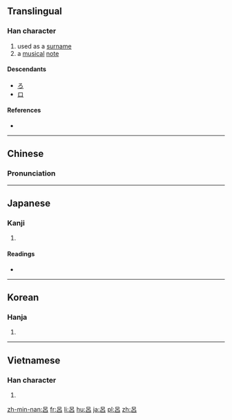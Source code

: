 {{also|吕|呂}}
==Translingual==

===Han character===
{{Han char|rn=30|rad=口|as=04|sn=7|four=6060<sub>0</sub>|canj=口竹口 (RHR)|ids=⿳[[口]][[丿]]口}}

# used as a [[surname]]
# a [[musical]] [[note]]

====Descendants====
* [[ろ]]
* [[ロ]]

====References====
* {{Han ref|kx=0181.030|dkj=03386|dj=0398.080|hdz=10577.120|uh=5442|ud=21570|bh=A766|bd=42854}}

----

==Chinese==
{{zh-forms|s=吕}}

===Pronunciation===
{{zh-pron
|m=lǚ
|c=leoi5
|mn=Lū
|mc=
|oc=y
|ma=
|cat=pn,n
}}

----

==Japanese==

===Kanji===
{{ja-kanji|grade=c|rs=口04}}

# {{defn|lang=ja|sort=口04}}

====Readings====
* {{ja-readings|on=[[ろ]] (ro), [[りょ]] (ryo)|kun=[[せぼね]] (sebone)}}

----

==Korean==

===Hanja===
{{ko-hanja|hangeul=려|rv=ryeo|mr=ryŏ}}

# {{defn|lang=ko|sort=口04}}

----

==Vietnamese==

===Han character===
{{vi-hantu|[[lữ]], [[lã]], [[lả]], [[lỡ]], [[lử]], [[lữa]], [[rả]], [[rứa]], [[trả]], [[trở]], [[lớ]], [[lở]]|rs=口04}}

# {{defn|lang=vi|sort=口04}}

[[zh-min-nan:呂]]
[[fr:呂]]
[[li:呂]]
[[hu:呂]]
[[ja:呂]]
[[pl:呂]]
[[zh:呂]]